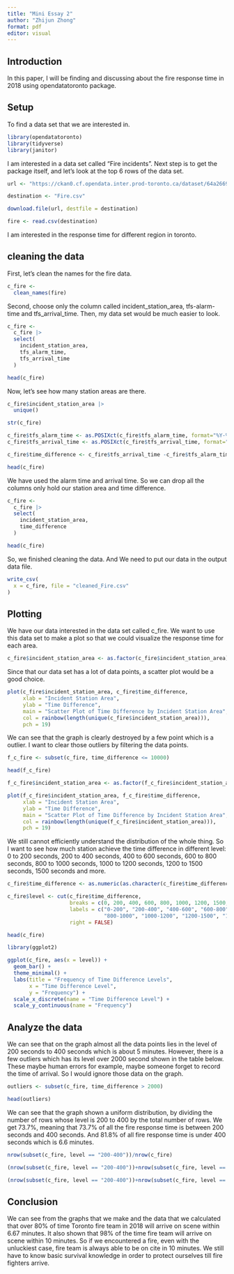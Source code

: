 ```yaml
---
title: "Mini Essay 2"
author: "Zhijun Zhong"
format: pdf
editor: visual
---
```


## Introduction

In this paper, I will be finding and discussing about the fire response time in 2018 using opendatatoronto package.

## Setup

To find a data set that we are interested in.

```r
library(opendatatoronto)
library(tidyverse)
library(janitor)
```

I am interested in a data set called "Fire incidents". Next step is to get the package itself, and let's look at the top 6 rows of the data set.

```r
url <- "https://ckan0.cf.opendata.inter.prod-toronto.ca/dataset/64a26694-01dc-4ec3-aa87-ad8509604f50/resource/1e824947-d73b-4f48-9bac-7f7f3731a6b9/download/Fire%20Incidents%20Data.csv"

destination <- "Fire.csv"

download.file(url, destfile = destination)

fire <- read.csv(destination)

```

I am interested in the response time for different region in toronto.

## cleaning the data

First, let's clean the names for the fire data.

```r
c_fire <-
  clean_names(fire)

```

Second, choose only the column called incident_station_area, tfs-alarm-time and tfs_arrival_time. Then, my data set would be much easier to look.

```r
c_fire <-
  c_fire |>
  select(
    incident_station_area,
    tfs_alarm_time, 
    tfs_arrival_time
  )

head(c_fire)
```

Now, let's see how many station areas are there.

```r
c_fire$incident_station_area |>
  unique()
```

```r
str(c_fire)

c_fire$tfs_alarm_time <- as.POSIXct(c_fire$tfs_alarm_time, format="%Y-%m-%dT%H:%M:%S", tz="UTC")
c_fire$tfs_arrival_time <- as.POSIXct(c_fire$tfs_arrival_time, format="%Y-%m-%dT%H:%M:%S", tz="UTC")
```

```r
c_fire$time_difference <- c_fire$tfs_arrival_time -c_fire$tfs_alarm_time

head(c_fire)
```

We have used the alarm time and arrival time. So we can drop all the columns only hold our station area and time difference.

```r
c_fire <-
  c_fire |>
  select(
    incident_station_area,
    time_difference
  )

head(c_fire)
```

So, we finished cleaning the data. And We need to put our data in the output data file.

```r
write_csv(
  x = c_fire, file = "cleaned_Fire.csv"
)
```

## Plotting

We have our data interested in the data set called c_fire. We want to use this data set to make a plot so that we could visualize the response time for each area.

```r
c_fire$incident_station_area <- as.factor(c_fire$incident_station_area)
```

Since that our data set has a lot of data points, a scatter plot would be a good choice.

```r
plot(c_fire$incident_station_area, c_fire$time_difference,
     xlab = "Incident Station Area",
     ylab = "Time Difference",
     main = "Scatter Plot of Time Difference by Incident Station Area",
     col = rainbow(length(unique(c_fire$incident_station_area))),
     pch = 19)
```

We can see that the graph is clearly destroyed by a few point which is a outlier. I want to clear those outliers by filtering the data points.

```r
f_c_fire <- subset(c_fire, time_difference <= 10000)

head(f_c_fire)
```

```r
f_c_fire$incident_station_area <- as.factor(f_c_fire$incident_station_area)

plot(f_c_fire$incident_station_area, f_c_fire$time_difference,
     xlab = "Incident Station Area",
     ylab = "Time Difference",
     main = "Scatter Plot of Time Difference by Incident Station Area",
     col = rainbow(length(unique(f_c_fire$incident_station_area))),
     pch = 19)
```

We still cannot efficiently understand the distribution of the whole thing. So I want to see how much station achieve the time difference in different level: 0 to 200 seconds, 200 to 400 seconds, 400 to 600 seconds, 600 to 800 seconds, 800 to 1000 seconds, 1000 to 1200 seconds, 1200 to 1500 seconds, 1500 seconds and more.

```r
c_fire$time_difference <- as.numeric(as.character(c_fire$time_difference))

c_fire$level <- cut(c_fire$time_difference,
                    breaks = c(0, 200, 400, 600, 800, 1000, 1200, 1500, Inf),
                    labels = c("0-200", "200-400", "400-600", "600-800", 
                               "800-1000", "1000-1200", "1200-1500", "1500+"),
                    right = FALSE)

head(c_fire)
```

```r
library(ggplot2)

ggplot(c_fire, aes(x = level)) +
  geom_bar() +  
  theme_minimal() +
  labs(title = "Frequency of Time Difference Levels",
       x = "Time Difference Level",
       y = "Frequency") +
  scale_x_discrete(name = "Time Difference Level") + 
  scale_y_continuous(name = "Frequency") 
```

## Analyze the data

We can see that on the graph almost all the data points lies in the level of 200 seconds to 400 seconds which is about 5 minutes. However, there is a few outliers which has its level over 2000 second shown in the table below. These maybe human errors for example, maybe someone forget to record the time of arrival. So I would ignore those data on the graph.

```r
outliers <- subset(c_fire, time_difference > 2000)

head(outliers)
```

We can see that the graph shown a uniform distribution, by dividing the number of rows whose level is 200 to 400 by the total number of rows. We get 73.7%, meaning that 73.7% of all the fire response time is between 200 seconds and 400 seconds. And 81.8% of all fire response time is under 400 seconds which is 6.6 minutes.

```r
nrow(subset(c_fire, level == "200-400"))/nrow(c_fire)

(nrow(subset(c_fire, level == "200-400"))+nrow(subset(c_fire, level == "0-200")))/nrow(c_fire)

(nrow(subset(c_fire, level == "200-400"))+nrow(subset(c_fire, level == "0-200"))+nrow(subset(c_fire, level == "400-600")))/nrow(c_fire)
```

## Conclusion

We can see from the graphs that we make and the data that we calculated that over 80% of time Toronto fire team in 2018 will arrive on scene within 6.67 minutes. It also shown that 98% of the time fire team will arrive on scene within 10 minutes. So if we encountered a fire, even with the unluckiest case, fire team is always able to be on cite in 10 minutes. We still have to know basic survival knowledge in order to protect ourselves till fire fighters arrive.
